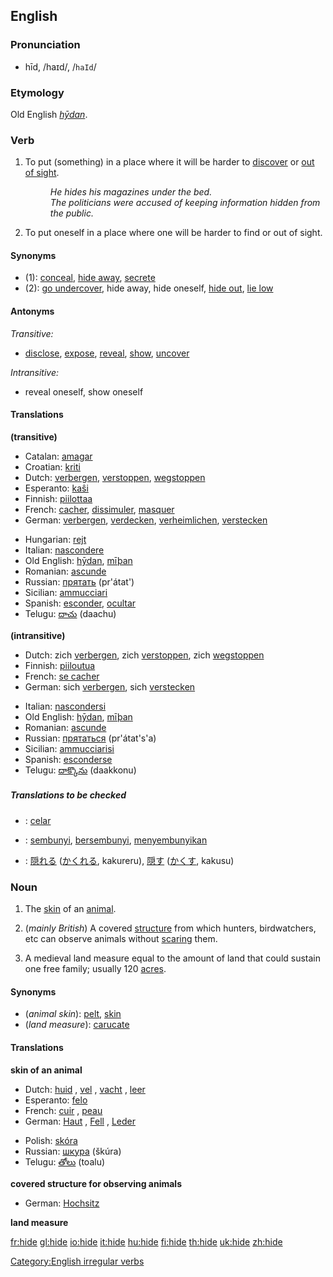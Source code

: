 ==English==

===Pronunciation===
*hīd, /haɪd/, /<tt>haId</tt>/

===Etymology===
Old English ''[[hydan|hȳdan]]''.

===Verb===
[[Category:English irregular verbs]]
{{en-verb2|'''to hide'''|'''[[hides]]'''|'''[[hid]]'''|'''[[hidden]]'''|'''[[hiding]]'''}}

#{{transitive}} To put (something) in a place where it will be harder to [[discover]] or [[out of sight]].
#:''He hides his magazines under the bed.''
#:''The politicians were accused of keeping information hidden from the public.''
#{{intransitive}} To put oneself in a place where one will be harder to find or out of sight.

====Synonyms====
*(1): [[conceal]], [[hide away]], [[secrete]]
*(2): [[go undercover]], hide away, hide oneself, [[hide out]], [[lie low]]

====Antonyms====

''Transitive:''
*[[disclose]], [[expose]], [[reveal]], [[show]], [[uncover]]

''Intransitive:''
*reveal oneself, show oneself

====Translations====
'''(transitive)'''
{{top}}
*Catalan: [[amagar]]
*Croatian: [[kriti]]
*Dutch: [[verbergen]], [[verstoppen]], [[wegstoppen]]
*Esperanto: [[kaŝi]]
*Finnish: [[piilottaa]]
*French: [[cacher]], [[dissimuler]], [[masquer]]
*German: [[verbergen]], [[verdecken]], [[verheimlichen]], [[verstecken]]
{{mid}}
*Hungarian: [[rejt]]
*Italian: [[nascondere]]
*Old English: [[hydan|hȳdan]], [[miþan|mīþan]]
*Romanian: [[ascunde]]
*Russian: [[прятать]] (pr'átat')
*Sicilian: [[ammucciari]]
*Spanish: [[esconder]], [[ocultar]]
*Telugu: [[దాచు]] (daachu)
{{bottom}}

'''(intransitive)'''
{{top}}
*Dutch: zich [[verbergen]], zich [[verstoppen]], zich [[wegstoppen]]
*Finnish: [[piiloutua]]
*French: [[se cacher]]
*German: sich [[verbergen]], sich [[verstecken]]
{{mid}}
*Italian: [[nascondersi]]
*Old English: [[hydan|hȳdan]], [[miþan|mīþan]]
*Romanian: [[ascunde]]
*Russian: [[прятаться]] (pr'átat's'a)
*Sicilian: [[ammucciarisi]]
*Spanish: [[esconderse]]
*Telugu: [[దాక్కొను]] (daakkonu)
{{bottom}}

=====Translations to be checked=====
<!--Remove this section once all of the translations below have been moved into the tables above.-->
{{checktrans}}

*{{ttbc|Ido}}: [[celar]]
*{{ttbc|Indonesian}}: [[sembunyi]], [[sembunyi|bersembunyi]], [[sembunyi|menyembunyikan]]
*{{ttbc|Japanese}}: [[隠れる]] ([[かくれる]], kakureru), [[隠す]] ([[かくす]], kakusu)

===Noun===
{{en-noun|hide|hides}}

#{{countable}} The [[skin]] of an [[animal]].
#{{countable}} (''mainly British'') A covered [[structure]] from which hunters, birdwatchers, etc can observe animals without [[scare|scaring]] them.
# A medieval land measure equal to the amount of land that could sustain one free family; usually 120 [[acre]]s.

====Synonyms====
*(''animal skin''): [[pelt]], [[skin]]
*(''land measure''): [[carucate]]

====Translations====

'''skin of an animal'''
{{top}}
*Dutch: [[huid]] {{f}}, [[vel]] {{n}}, [[vacht]] {{f}}, [[leer]] {{n}}
*Esperanto: [[felo]]
*French: [[cuir]] {{m}}, [[peau]] {{f}}
*German: [[Haut]] {{f}}, [[Fell]] {{n}}, [[Leder]] {{n}}
{{mid}}
*Polish: [[skóra]] {{f}}
*Russian: [[шкура]] (škúra) {{f}}
*Telugu: [[తోలు]] (toalu)
{{bottom}}

'''covered structure for observing animals'''
{{top}}
*German: [[Hochsitz]] {{m}}
{{mid}}
{{bottom}}

'''land measure'''
{{top}}
{{mid}}
{{bottom}}

[[fr:hide]]
[[gl:hide]]
[[io:hide]]
[[it:hide]]
[[hu:hide]]
[[fi:hide]]
[[th:hide]]
[[uk:hide]]
[[zh:hide]]